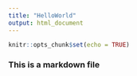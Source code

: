 ```yaml
---
title: "HelloWorld"
output: html_document
---
```


```r
knitr::opts_chunk$set(echo = TRUE)
```

### This is a markdown file

